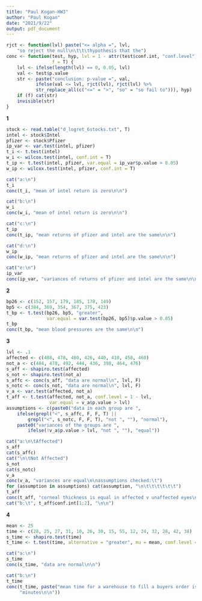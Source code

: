 ```yaml
---
title: "Paul Kogan-HW3"
author: "Paul Kogan"
date: "2021/9/22"
output: pdf_document
---
```


```r
rjct <- function(lvl) paste("<= alpha =", lvl,
    "so reject the null\n\t\t\thypothesis that the")
conc <- function(test, hyp, lvl = 1 - attr(test$conf.int, "conf.level"),
                 f = T) {
    lvl <- ifelse(length(lvl) == 0, 0.05, lvl)
    val <- test$p.value
    str <- paste("conclusion: p-value =", val,
           ifelse(val <= lvl, rjct(lvl), rjct(lvl) %>%
           str_replace_all(c("<=" = ">", "so" = "so fail to"))), hyp)
    if (f) cat(str)
    invisible(str)
}
```

**1**
```r
stock <- read.table("d_logret_6stocks.txt", T)
intel <- stock$Intel
pfizer <- stock$Pfizer
ip_var <- var.test(intel, pfizer)
t_i <- t.test(intel)
w_i <- wilcox.test(intel, conf.int = T)
t_ip <- t.test(intel, pfizer, var.equal = ip_var$p.value > 0.05)
w_ip <- wilcox.test(intel, pfizer, conf.int = T)

cat("a:\n")
t_i
conc(t_i, "mean of intel return is zero\n\n")

cat("b:\n")
w_i
conc(w_i, "mean of intel return is zero\n\n")

cat("c:\n")
t_ip
conc(t_ip, "mean returns of pfizer and intel are the same\n\n")

cat("d:\n")
w_ip
conc(w_ip, "mean returns of pfizer and intel are the same\n\n")

cat("e:\n")
ip_var
conc(ip_var, "variances of returns of pfizer and intel are the same\n\n")
```
**2**
```r
bp26 <- c(152, 157, 179, 185, 178, 149)
bp5 <- c(384, 369, 354, 367, 375, 423)
t_bp <- t.test(bp26, bp5, "greater",
               var.equal = var.test(bp26, bp5)$p.value > 0.05)
t_bp
conc(t_bp, "mean blood pressures are the same\n\n")
```
**3**
```r
lvl <- .1
affected <- c(488, 478, 480, 426, 440, 410, 458, 460)
not_a <- c(484, 478, 492, 444, 436, 398, 464, 476)
s_aff <- shapiro.test(affected)
s_not <- shapiro.test(not_a)
s_affc <- conc(s_aff, "data are normal\n", lvl, F)
s_notc <- conc(s_not, "data are normal\n", lvl, F)
v_a <- var.test(affected, not_a)
t_aff <- t.test(affected, not_a, conf.level = 1 - lvl,
                var.equal = v_a$p.value > lvl)
assumptions <- c(paste0("data in each group are ",
    ifelse(grepl("<", s_affc, F, F, T) ||
        grepl("<", s_notc, F, F, T), "not ", ""), "normal"),
    paste0("variances of the groups are ",
        ifelse(!v_a$p.value > lvl, "not ", ""), "equal"))

cat("a:\n\tAffected")
s_aff
cat(s_affc)
cat("\n\tNot Affected")
s_not
cat(s_notc)
v_a
conc(v_a, "variances are equal\n\nassumptions checked:\t")
for (assumption in assumptions) cat(assumption, "\n\t\t\t\t\t\t")
t_aff
conc(t_aff, "corneal thickness is equal in affected v unaffected eyes\n\n")
cat("b:\t", t_aff$conf.int[1:2], "\n\n")
```
**4**
```r
mean <- 25
time <- c(28, 25, 27, 31, 10, 26, 30, 15, 55, 12, 24, 32, 28, 42, 38)
s_time <- shapiro.test(time)
t_time <- t.test(time, alternative = "greater", mu = mean, conf.level = .95)

cat("a:\n")
s_time
conc(s_time, "data are normal\n\n")

cat("b:\n")
t_time
conc(t_time, paste("mean time for a warehouse to fill a buyers order is", mean,
     "minutes\n\n"))
```